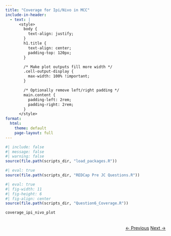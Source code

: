 ```yaml
---
title: "Coverage for Ipi/Nivo in MCC"
include-in-header: 
  - text: |
      <style>
        body {
          text-align: justify;
        }
        h1.title {
          text-align: center;
          padding-top: 120px;
        }

        /* Make plot outputs fill more width */
        .cell-output-display {
          max-width: 100% !important;
        }

        /* Optionally remove left/right padding */
        main.content {
          padding-left: 2rem;
          padding-right: 2rem;
        }
      </style>
format:
  html:
    theme: default
    page-layout: full
---
```


```r
#| include: false
#| message: false
#| warning: false
source(file.path(scripts_dir, "load_packages.R"))
```



```r
#| eval: true
source(file.path(scripts_dir, "REDCap Pre JC Questions.R"))

```



```r
#| eval: true
#| fig-width: 11
#| fig-height: 6
#| fig-align: center
source(file.path(scripts_dir, "Question6_Coverage.R"))

coverage_ipi_nivo_plot
```

<div style="text-align: right; margin-top: 2rem;">
  <a href="../case_2/" class="btn btn-primary">← Previous</a>
  <a href="../nccn/" class="btn btn-primary">Next →</a>
</div>